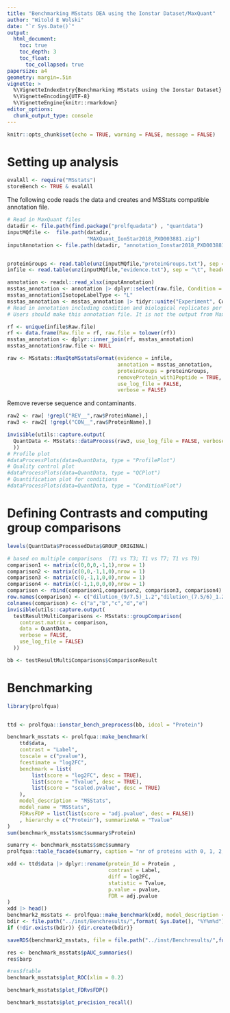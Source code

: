 ```yaml
---
title: "Benchmarking MSstats DEA using the Ionstar Dataset/MaxQuant"
author: "Witold E Wolski"
date: "`r Sys.Date()`"
output: 
  html_document:
    toc: true
    toc_depth: 3
    toc_float:
      toc_collapsed: true
papersize: a4
geometry: margin=.5in
vignette: >
  %\VignetteIndexEntry{Benchmarking MSstats using the Ionstar Dataset} 
  %\VignetteEncoding{UTF-8}
  %\VignetteEngine{knitr::rmarkdown}
editor_options:
  chunk_output_type: console
---
```


```r
knitr::opts_chunk$set(echo = TRUE, warning = FALSE, message = FALSE)
```



# Setting up analysis


```r
evalAll <- require("MSstats")
storeBench <- TRUE & evalAll
```

The following code reads the data and creates and MSStats compatible annotation file.

```r

# Read in MaxQuant files
datadir <- file.path(find.package("prolfquadata") , "quantdata")
inputMQfile <-  file.path(datadir,
                          "MAXQuant_IonStar2018_PXD003881.zip")
inputAnnotation <- file.path(datadir, "annotation_Ionstar2018_PXD003881.xlsx")


proteinGroups <- read.table(unz(inputMQfile,"proteinGroups.txt"), sep = "\t", header = TRUE)
infile <- read.table(unz(inputMQfile,"evidence.txt"), sep = "\t", header = TRUE)

annotation <- readxl::read_xlsx(inputAnnotation)
msstas_annotation <- annotation |> dplyr::select(raw.file, Condition = sample, BioReplicate = run_ID)
msstas_annotation$IsotopeLabelType <- "L"
msstas_annotation <- msstas_annotation |> tidyr::unite("Experiment", Condition, BioReplicate, sep="_", remove = FALSE)
# Read in annotation including condition and biological replicates per run.
# Users should make this annotation file. It is not the output from MaxQuant.

rf <- unique(infile$Raw.file)
rf <- data.frame(Raw.file = rf, raw.file = tolower(rf))
msstas_annotation <- dplyr::inner_join(rf, msstas_annotation)
msstas_annotation$raw.file <- NULL


```



```r
raw <- MSstats::MaxQtoMSstatsFormat(evidence = infile, 
                                    annotation = msstas_annotation, 
                                    proteinGroups = proteinGroups,
                                    removeProtein_with1Peptide = TRUE,
                                    use_log_file = FALSE,
                                    verbose = FALSE)
```


Remove reverse sequence and contaminants.

```r
raw2 <- raw[ !grepl("REV__",raw$ProteinName),]
raw3 <- raw2[ !grepl("CON__",raw$ProteinName),]
```


```r
invisible(utils::capture.output(
  QuantData <- MSstats::dataProcess(raw3, use_log_file = FALSE, verbose = FALSE)
  ))
# Profile plot
#dataProcessPlots(data=QuantData, type = "ProfilePlot")
# Quality control plot 
#dataProcessPlots(data=QuantData, type = "QCPlot") 
# Quantification plot for conditions
#dataProcessPlots(data=QuantData, type = "ConditionPlot")

```

# Defining Contrasts and computing group comparisons

```r

levels(QuantData$ProcessedData$GROUP_ORIGINAL)

# based on multiple comparisons  (T1 vs T3; T1 vs T7; T1 vs T9)
comparison1 <- matrix(c(0,0,0,-1,1),nrow = 1)
comparison2 <- matrix(c(0,0,-1,1,0),nrow = 1)
comparison3 <- matrix(c(0,-1,1,0,0),nrow = 1)
comparison4 <- matrix(c(-1,1,0,0,0),nrow = 1)
comparison <- rbind(comparison1,comparison2, comparison3, comparison4)
row.names(comparison) <- c("dilution_(9/7.5)_1.2","dilution_(7.5/6)_1.25","dilution_(6/4.5)_1.3(3)","dilution_(4.5/3)_1.5")
colnames(comparison) <- c("a","b","c","d","e")
invisible(utils::capture.output(
  testResultMultiComparisons <- MSstats::groupComparison(
    contrast.matrix = comparison,
    data = QuantData,
    verbose = FALSE,
    use_log_file = FALSE)
  ))

bb <- testResultMultiComparisons$ComparisonResult

```

# Benchmarking

```r
library(prolfqua)


ttd <- prolfqua::ionstar_bench_preprocess(bb, idcol = "Protein")

benchmark_msstats <- prolfqua::make_benchmark(
    ttd$data,
    contrast = "Label",
    toscale = c("pvalue"),
    fcestimate = "log2FC",
    benchmark = list(
        list(score = "log2FC", desc = TRUE),
        list(score = "Tvalue", desc = TRUE),
        list(score = "scaled.pvalue", desc = TRUE)
    ),  
    model_description = "MSStats",
    model_name = "MSStats",
    FDRvsFDP = list(list(score = "adj.pvalue", desc = FALSE))
    , hierarchy = c("Protein"), summarizeNA = "Tvalue"
)
sum(benchmark_msstats$smc$summary$Protein)

sumarry <- benchmark_msstats$smc$summary
prolfqua::table_facade(sumarry, caption = "nr of proteins with 0, 1, 2, 3 missing contrasts.")
```


```r

xdd <- ttd$data |> dplyr::rename(protein_Id = Protein ,
                                 contrast = Label,
                                 diff = log2FC,
                                 statistic = Tvalue,
                                 p.value = pvalue,
                                 FDR = adj.pvalue  
)
xdd |> head()
benchmark2_msstats <- prolfqua::make_benchmark(xdd, model_description = "MSStats", model_name = "MSStats")
bdir <- file.path("../inst/Benchresults/",format( Sys.Date(), "%Y%m%d"))
if (!dir.exists(bdir)) {dir.create(bdir)}

saveRDS(benchmark2_msstats, file = file.path("../inst/Benchresults/",format( Sys.Date(), "%Y%m%d"),"benchmark_msstats.RDS"))
```

```r

res <- benchmark_msstats$pAUC_summaries()
res$barp
```

```r
#res$ftable
benchmark_msstats$plot_ROC(xlim = 0.2)
```

```r
benchmark_msstats$plot_FDRvsFDP()
```

```r
benchmark_msstats$plot_precision_recall()
```
